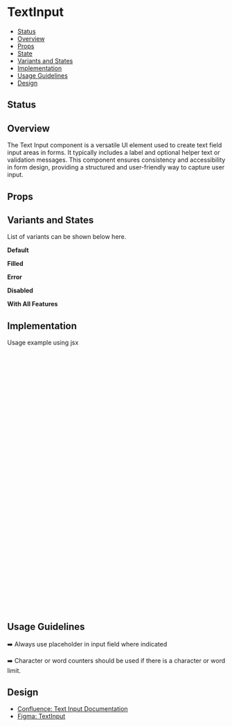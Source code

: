 
<Meta of={TextInput}/>

# TextInput

- [Status](#status)
- [Overview](#overview)
- [Props](#props)
- [State](#state)
- [Variants and States](#variants-and-states)
- [Implementation](#implementation)
- [Usage Guidelines](#usage-guidelines)
- [Design](#design)

## Status
<ComponentStatus/>

## Overview

The Text Input component is a versatile UI element used to create text field input areas in forms. It typically includes a label and optional helper text or validation messages. This component ensures consistency and accessibility in form design, providing a structured and user-friendly way to capture user input.

## Props
<Canvas of={TextInput.Default}/>
<Controls/>


## Variants and States

List of variants can be shown below here.

**Default**
<Canvas of={TextInput.Default}/>

**Filled**
<Canvas of={TextInput.Filled}/>

**Error**
<Canvas of={TextInput.Error}/>

**Disabled**
<Canvas of={TextInput.Disabled}/>

**With All Features**
<Canvas of={TextInput.WithAllFeatures}/>

## Implementation
Usage example using jsx

```jsx
import React, { useState } from 'react';
import TextInput from './TextInput';

const ExampleComponent = () => {
  const [inputValue, setInputValue] = useState('');
  const [isValid, setIsValid] = useState(true);
  const [infoText, setInfoText] = useState('');

  const handleInputChange = (e) => {
    const newValue = e.target.value;
    setInputValue(newValue);

    if (newValue.length < 3) {
      setIsValid(false);
      setInfoText('Input must be at least 3 characters long');
    } else {
      setIsValid(true);
      setInfoText('');
    }
  };

  return (
    <div className="p-4">
      <TextInput
        id="textInput1"
        name="example-input"
        label="Example Input"
        placeholder="Enter text here"
        value={inputValue}
        onChange={handleInputChange}
        isValid={isValid}
        infoText={infoText}
        required={true}
        maxChars={50}
      />
    </div>
  );
};

export default ExampleComponent;
```

## Usage Guidelines

➡️ Always use placeholder in input field where indicated

➡️ Character or word counters should be used if there is a character or word limit.

## Design
- [Confluence: Text Input Documentation](https://bluelightcard.atlassian.net/wiki/spaces/PE/pages/2935881730/Text+Input)
- [Figma: TextInput](https://www.figma.com/design/n2NzB4G3OTR74o3dQ4BOwm/My-Account-%26-Sign-up-Component-library?node-id=22-4300&node-type=canvas&m=dev)


